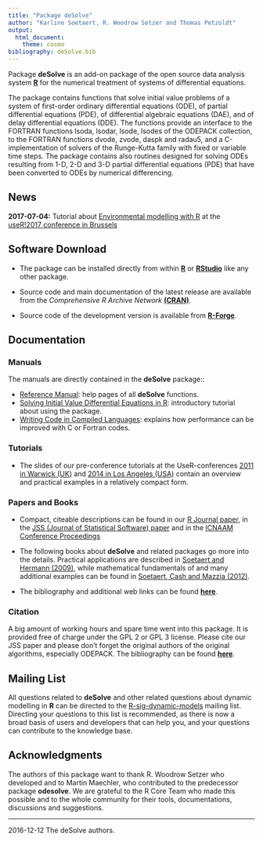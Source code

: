 ---
title: "Package deSolve"
author: "Karline Soetaert, R. Woodrow Setzer and Thomas Petzoldt"
output: 
  html_document:
    theme: cosmo
bibliography: deSolve.bib
---

Package **deSolve** is an add-on package of the open source data analysis system 
<a href="http://www.r-project.org" target="_top">**R**</a> for the numerical treatment of systems of differential equations.

The package contains functions that solve initial value problems of a system of first-order ordinary differential equations (ODE), of partial differential equations (PDE), of differential algebraic equations (DAE), and of delay differential equations (DDE). The functions provide an interface to the FORTRAN functions lsoda, lsodar, lsode, lsodes of the ODEPACK collection, to the FORTRAN functions dvode, zvode, daspk and radau5, and a C-implementation of solvers of the Runge-Kutta family with fixed or variable time steps. The package contains also routines designed for solving ODEs resulting from 1-D, 2-D and 3-D partial differential equations (PDE) that have been converted to ODEs by numerical differencing.

## News

**2017-07-04:** Tutorial about [Environmental modelling with R](http://desolve.r-forge.r-project.org/user2017) at the [useR!2017 conference in Brussels](https://user2017.brussels/)

## Software Download

* The package can be installed directly from within <a href="http://www.r-project.org" target="_top">**R**</a>  or <a href="http://www.rstudio.com" target="_top">**RStudio**</a>  like any other package. 

* Source code and main documentation of the latest release are available from the *Comprehensive R Archive Network* 
<a href="http://cran.r-project.org/web/packages/deSolve" target="_top">**(CRAN)**</a>. 

* Source code of the development version is available from <a href="http://r-forge.r-project.org/projects/desolve/" target="_top">**R-Forge**</a>.

## Documentation

### Manuals

The manuals are directly contained in the **deSolve** package::

* [Reference Manual](http://cran.r-project.org/web/packages/deSolve/deSolve.pdf): help pages of all **deSolve** functions.
* [Solving Initial Value Differential Equations in R](http://cran.r-project.org/web/packages/deSolve/vignettes/deSolve.pdf): introductory tutorial about using the package.
* [Writing Code in Compiled Languages](http://cran.r-project.org/web/packages/deSolve/vignettes/compiledCode.pdf): explains how performance can be improved with C or Fortran codes.

### Tutorials

* The slides of our pre-conference tutorials at the UseR-conferences [2011 in Warwick (UK)](slides/tutorial.pdf) and [2014 in Los Angeles (USA)](user2014/tutorial.pdf) contain an overview and practical examples in a relatively compact form.


### Papers and Books

* Compact, citeable descriptions can be found in our 
<a href="http://journal.r-project.org/archive/2010-2/RJournal_2010-2_Soetaert~et~al.pdf" target="_top">R Journal paper</a>, 
in the 
<a href="http://www.jstatsoft.org/v33/i09" target="_top">JSS (Journal of Statistical Software) paper</a> and in the 
<a href="http://dx.doi.org/10.1063/1.3498463" target="_top">ICNAAM Conference Proceedings</a>

* The following books about **deSolve** and related packages go more into the details. 
Practical applications are described in <a href="http://www.springer.com/cn/book/9781402086236" target="_top">Soetaert and Hermann (2009)</a>, 
while mathematical fundamentals of and many additional examples can be found in 
<a href="http://www.springer.com/cn/book/9783642280696" target="_top">Soetaert, Cash and Mazzia (2012)</a>.

* The bibliography and additional web links can be found [**here**](bibliography.html).


### Citation

A big amount of working hours and spare time went into this package. It is provided free of charge under the GPL 2 or GPL 3 license. Please cite our JSS paper and please don't forget the original authors of the original algorithms, especially ODEPACK. The bibliography can be found [**here**](bibliography.html).


## Mailing List

All questions related to **deSolve** and other related questions about dynamic modelling in **R** can be directed to the
[R-sig-dynamic-models](https://stat.ethz.ch/mailman/listinfo/r-sig-dynamic-models) mailing list. Directing your questions to this list is recommended, as there is now a broad basis of users and developers that can help you, and your questions can contribute to the knowledge base.


## Acknowledgments

The authors of this package want to thank R. Woodrow Setzer who developed and to Martin Maechler, who contributed
to the predecessor package **odesolve**. We are grateful to the R Core Team who made this possible and to the whole
community for their tools, documentations, discussions and suggestions.

----

2016-12-12 The deSolve authors.








